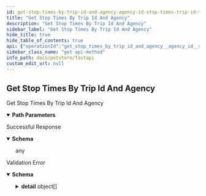 ```yaml
---
id: get-stop-times-by-trip-id-and-agency-agency-id-stop-times-trip-id-trip-id-get
title: "Get Stop Times By Trip Id And Agency"
description: "Get Stop Times By Trip Id And Agency"
sidebar_label: "Get Stop Times By Trip Id And Agency"
hide_title: true
hide_table_of_contents: true
api: {"operationId":"get_stop_times_by_trip_id_and_agency__agency_id__stop_times_trip_id__trip_id__get","parameters":[{"in":"path","name":"agency_id","required":true,"schema":{"description":"An enumeration.","enum":["LACMTA","LACMTA_Rail"],"title":"AgencyIdEnum","type":"string"}},{"in":"path","name":"trip_id","required":true,"schema":{"title":"Trip Id"}}],"responses":{"200":{"content":{"application/json":{"schema":{}}},"description":"Successful Response"},"422":{"content":{"application/json":{"schema":{"properties":{"detail":{"items":{"properties":{"loc":{"items":{"anyOf":[{"type":"string"},{"type":"integer"}]},"title":"Location","type":"array"},"msg":{"title":"Message","type":"string"},"type":{"title":"Error Type","type":"string"}},"required":["loc","msg","type"],"title":"ValidationError","type":"object"},"title":"Detail","type":"array"}},"title":"HTTPValidationError","type":"object"}}},"description":"Validation Error"}},"tags":["Static data"],"description":"Get Stop Times By Trip Id And Agency","method":"get","path":"/{agency_id}/stop_times/trip_id/{trip_id}","servers":[{"url":"https://api.metro.net"}],"securitySchemes":{"OAuth2PasswordBearer":{"flows":{"password":{"scopes":{},"tokenUrl":"token"}},"type":"oauth2"}},"info":{"title":"FastAPI","version":"0.1.0"},"postman":{"name":"Get Stop Times By Trip Id And Agency","description":{"type":"text/plain"},"url":{"path":[":agency_id","stop_times","trip_id",":trip_id"],"host":["{{baseUrl}}"],"query":[],"variable":[{"disabled":false,"description":{"content":"(Required) ","type":"text/plain"},"type":"any","value":"","key":"agency_id"},{"disabled":false,"description":{"content":"(Required) ","type":"text/plain"},"type":"any","value":"","key":"trip_id"}]},"header":[{"key":"Accept","value":"application/json"}],"method":"GET"}}
sidebar_class_name: "get api-method"
info_path: docs/petstore/fastapi
custom_edit_url: null
---
```



## Get Stop Times By Trip Id And Agency



Get Stop Times By Trip Id And Agency

<details style={{"marginBottom":"1rem"}} data-collapsed={false} open={true}><summary style={{}}><strong>Path Parameters</strong></summary><div><ul><ParamsItem className={"paramsItem"} param={{"in":"path","name":"agency_id","required":true,"schema":{"description":"An enumeration.","enum":["LACMTA","LACMTA_Rail"],"title":"AgencyIdEnum","type":"string"}}}></ParamsItem><ParamsItem className={"paramsItem"} param={{"in":"path","name":"trip_id","required":true,"schema":{"title":"Trip Id"}}}></ParamsItem></ul></div></details><div><ApiTabs><TabItem label={"200"} value={"200"}><div>

Successful Response

</div><div><MimeTabs schemaType={"response"}><TabItem label={"application/json"} value={"application/json"}><SchemaTabs><TabItem label={"Schema"} value={"Schema"}><details style={{}} data-collapsed={false} open={true}><summary style={{"textAlign":"left"}}><strong>Schema</strong></summary><div style={{"textAlign":"left","marginLeft":"1rem"}}></div><ul style={{"marginLeft":"1rem"}}>any</ul></details></TabItem></SchemaTabs></TabItem></MimeTabs></div></TabItem><TabItem label={"422"} value={"422"}><div>

Validation Error

</div><div><MimeTabs schemaType={"response"}><TabItem label={"application/json"} value={"application/json"}><SchemaTabs><TabItem label={"Schema"} value={"Schema"}><details style={{}} data-collapsed={false} open={true}><summary style={{"textAlign":"left"}}><strong>Schema</strong></summary><div style={{"textAlign":"left","marginLeft":"1rem"}}></div><ul style={{"marginLeft":"1rem"}}><SchemaItem collapsible={true} className={"schemaItem"}><details style={{}}><summary style={{}}><strong>detail</strong><span style={{"opacity":"0.6"}}> object[]</span></summary><div style={{"marginLeft":"1rem"}}><li><div style={{"fontSize":"var(--ifm-code-font-size)","opacity":"0.6","marginLeft":"-.5rem","paddingBottom":".5rem"}}>Array [</div></li><SchemaItem collapsible={true} className={"schemaItem"}><details style={{}}><summary style={{}}><strong>loc</strong><span style={{"opacity":"0.6"}}> object[]</span><strong style={{"fontSize":"var(--ifm-code-font-size)","color":"var(--openapi-required)"}}> required</strong></summary><div style={{"marginLeft":"1rem"}}><li><div style={{"fontSize":"var(--ifm-code-font-size)","opacity":"0.6","marginLeft":"-.5rem","paddingBottom":".5rem"}}>Array [</div></li><li><span className={"badge badge--info"}>anyOf</span><SchemaTabs><TabItem label={"MOD1"} value={"0-item-properties"}><li><div><strong>string</strong></div></li></TabItem><TabItem label={"MOD2"} value={"1-item-properties"}><li><div><strong>integer</strong></div></li></TabItem></SchemaTabs></li><li><div style={{"fontSize":"var(--ifm-code-font-size)","opacity":"0.6","marginLeft":"-.5rem"}}>]</div></li></div></details></SchemaItem><SchemaItem collapsible={false} name={"msg"} required={true} schemaName={"Message"} qualifierMessage={undefined} schema={{"title":"Message","type":"string"}}></SchemaItem><SchemaItem collapsible={false} name={"type"} required={true} schemaName={"Error Type"} qualifierMessage={undefined} schema={{"title":"Error Type","type":"string"}}></SchemaItem><li><div style={{"fontSize":"var(--ifm-code-font-size)","opacity":"0.6","marginLeft":"-.5rem"}}>]</div></li></div></details></SchemaItem></ul></details></TabItem><TabItem label={"Example (from schema)"} value={"Example (from schema)"}><ResponseSamples responseExample={"{\n  \"detail\": [\n    {\n      \"loc\": [\n        \"string\",\n        0\n      ],\n      \"msg\": \"string\",\n      \"type\": \"string\"\n    }\n  ]\n}"} language={"json"}></ResponseSamples></TabItem></SchemaTabs></TabItem></MimeTabs></div></TabItem></ApiTabs></div>
      